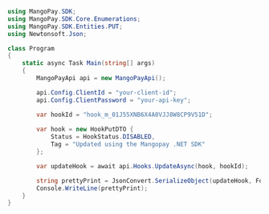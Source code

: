 ```csharp .NET 
using MangoPay.SDK;
using MangoPay.SDK.Core.Enumerations;
using MangoPay.SDK.Entities.PUT;
using Newtonsoft.Json;

class Program
{
    static async Task Main(string[] args)
    {
        MangoPayApi api = new MangoPayApi();

        api.Config.ClientId = "your-client-id";
        api.Config.ClientPassword = "your-api-key";

        var hookId = "hook_m_01J55XNB6X4A0VJJ8W8CP9V51D";
        
        var hook = new HookPutDTO {
            Status = HookStatus.DISABLED,
            Tag = "Updated using the Mangopay .NET SDK"
        };

        var updateHook = await api.Hooks.UpdateAsync(hook, hookId);

        string prettyPrint = JsonConvert.SerializeObject(updateHook, Formatting.Indented);
        Console.WriteLine(prettyPrint);
    }
}
```